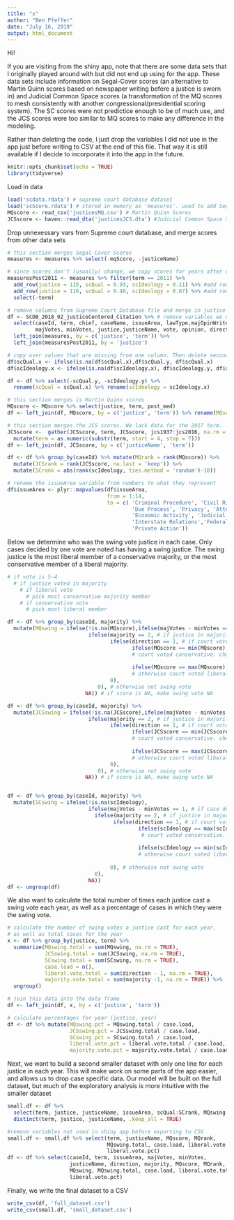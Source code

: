 ---
title: "x"
author: "Ben Pfeffer"
date: "July 16, 2019"
output: html_document
---

Hi!

If you are visiting from the shiny app, note that there are some data sets that I originally played around with but did not end up using for the app. These data sets include information on Segal-Cover scores (an alternative to Martin Quinn scores based on newspaper writing before a justice is sworn in) and Judicial Common Space scores (a transformation of the MQ scores to mesh consistently with another congressional/presidential scoring system). The SC scores were not predictice enough to be of much use, and the JCS scores were too similar to MQ scores to make any difference in the modeling. 

Rather than deleting the code, I just drop the variables I did not use in the app just before writing to CSV at the end of this file. That way it is still available if I decide to incorporate it into the app in the future.

```{r setup, include=FALSE}
knitr::opts_chunk$set(echo = TRUE)
library(tidyverse)
```

Load in data
```{r, message=FALSE, warning=FALSE}
load('scdata.rdata') # supreme court database dataset
load('scScore.rdata') # stored in memory as 'measures'. used to add Segal-Cover scores
MQscore <- read_csv('justicesMQ.csv') # Martin Quinn Scores
JCSscore <- haven::read_dta('justicesJCS.dta') #Judicial Common Space Scores 
```

Drop unnexessary vars from Supreme court database, and merge scores from other data sets
```{r}
# this section merges Segal-Cover Scores
measures <- measures %>% select(-mqScore, -justiceName) 

# since scores don't (usually) change, we copy scores for years after data set ends in 2011
measuresPost2011 <- measures %>% filter(term == 2011) %>%
  add_row(justice = 115, scQual = 0.93, scIdeology = 0.11) %>% #add row for gorsuch. Data from wikipedia
  add_row(justice = 116, scQual = 0.40, scIdeology = 0.07) %>% #add row for kavanaugh. Data from wikipedia
  select(-term)

# remove columns from Supreme Court Database file and merge in justice Segal-Cover scores
df <- SCDB_2018_02_justiceCentered_Citation %>% # remove variables we don't need
  select(caseId, term, chief, caseName, issueArea, lawType,majOpinWriter, 
         majVotes, minVotes, justice,justiceName, vote, opinion, direction, majority) %>% 
  left_join(measures, by = c('justice', 'term')) %>% 
  left_join(measuresPost2011, by = 'justice') 

# copy over values that are missing from one column. Then delete second column
df$scQual.x <- ifelse(is.na(df$scQual.x),df$scQual.y, df$scQual.x)
df$scIdeology.x <- ifelse(is.na(df$scIdeology.x), df$scIdeology.y, df$scIdeology.x)

df <- df %>% select(-scQual.y, -scIdeology.y) %>% 
  rename(scQual = scQual.x) %>% rename(scIdeology = scIdeology.x)

# this section merges is Martin Quinn scores
MQscore <- MQscore %>% select(justice, term, post_med)
df <- left_join(df, MQscore, by = c('justice', 'term')) %>% rename(MQscore = post_med)

# this section merges the JCS scores. We lack data for the 2017 term.
JCSscore <-  gather(JCSscore, term, JCSscore, jcs1937:jcs2016, na.rm = TRUE) %>% 
  mutate(term = as.numeric(substr(term, start = 4, stop = 7)))
df <- left_join(df, JCSscore, by = c('justiceName', 'term'))

df <- df %>% group_by(caseId) %>% mutate(MQrank = rank(MQscore)) %>% 
  mutate(JCSrank = rank(JCSscore, na.last = 'keep')) %>%
  mutate(SCrank = abs(rank(scIdeology, ties.method = 'random')-10))

# rename the issueArea variable from numbers to what they represent
df$issueArea <- plyr::mapvalues(df$issueArea, 
                                from = 1:14, 
                                to = c( 'Criminal Procedure', 'Civil Rights','First Amendment', 
                                        'Due Process', 'Privacy', 'Attorneys', 'Unions', 
                                        'Economic Activity', 'Judicial Power','Federalism',
                                        'Interstate Relations','Federal Taxation', 'Miscellaneous',
                                        'Private Action'))
```


Below we determine who was the swing vote justice in each case. Only cases decided by one vote are noted has having a swing justice. The swing justice is the most liberal member of a conservative majority, or the most conservative member of a liberal majority. 
```{r}
# if vote is 5-4 
  # if justice voted in majority
    # if liberal vote
      # pick most conservative majority member
    # if convervative vote
      # pick most liberal member

df <- df %>% group_by(caseId, majority) %>%
  mutate(MQswing = ifelse(!is.na(MQscore),ifelse(majVotes - minVotes == 1, # if case decided by 1 vote
                          ifelse(majority == 2, # if justice in majority
                                 ifelse(direction == 1, # if court voted in conservative direction
                                        ifelse(MQscore == min(MQscore), 1 , 0), 
                                        # court voted conservative. choose the lowest MQscore from majority (most liberal justice)
                                        
                                        ifelse(MQscore == max(MQscore), 1 , 0)), 
                                        # otherwise court voted liberal. choose highest MQ score (most conservative justice)
                                 0),
                             0), # otherwise not swing vote 
                         NA)) # if score is NA, make swing vote NA

df <- df %>% group_by(caseId, majority) %>%
  mutate(JCSswing = ifelse(!is.na(JCSscore),ifelse(majVotes - minVotes == 1, # if case decided by 1 vote
                          ifelse(majority == 2, # if justice in majority
                                 ifelse(direction == 1, # if court voted in conservative direction
                                        ifelse(JCSscore == min(JCSscore), 1 , 0), 
                                        # court voted conservative. choose the lowest MQscore from majority (most liberal justice)
                                        
                                        ifelse(JCSscore == max(JCSscore), 1 , 0)), 
                                        # otherwise court voted liberal. choose highest MQ score (most conservative justice)
                                 0),
                             0), # otherwise not swing vote 
                         NA)) # if score is NA, make swing vote NA


df <- df %>% group_by(caseId, majority) %>%
  mutate(SCswing = ifelse(!is.na(scIdeology),
                          ifelse(majVotes - minVotes == 1, # if case decided by 1 vote
                            ifelse(majority == 2, # if justice in majority
                                  ifelse(direction == 1, # if court voted in conservative direction
                                          ifelse(scIdeology == max(scIdeology), 1 , 0), 
                                           # court voted conservative. choose the highst score from majority (most liberal justice)
                                        
                                          ifelse(scIdeology == min(scIdeology), 1 , 0)), 
                                          # otherwise court voted liberal. choose lowest score (most conservative justice)
                                  
                                 0), # otherwise not swing vote
                            0),
                          NA))
df <- ungroup(df)
```

We also want to calculate the total number of times each justice cast a swing vote each year, as well as a percentage of cases in which they were the swing vote.
```{r}
# calculate the number of swing votes a justice cast for each year, 
# as well as total cases for the year
x <- df %>% group_by(justice, term) %>%
  summarize(MQswing.total = sum(MQswing, na.rm = TRUE), 
            JCSswing.total = sum(JCSswing, na.rm = TRUE),
            SCswing.total = sum(SCswing, na.rm = TRUE),
            case.load = n(), 
            liberal.vote.total = sum(direction - 1, na.rm = TRUE),
            majority.vote.total = sum(majority -1, na.rm = TRUE)) %>%
  ungroup()

# join this data into the data frame
df <- left_join(df, x, by = c('justice', 'term'))

# calculate percentages for year (justice, year)
df <- df %>% mutate(MQswing.pct = MQswing.total / case.load,
                    JCSswing.pct = JCSswing.total / case.load,
                    SCswing.pct = SCswing.total / case.load,
                    liberal.vote.pct = liberal.vote.total / case.load,
                    majority.vote.pct = majority.vote.total / case.load)
```

Next, we want to build a second smaller dataset with only one line for each justice in each year. This will make work on some parts of the app easier, and allows us to drop case specific data. Our model will be built on the full dataset, but much of the exploratory analysis is more intuitive with the smaller dataset
```{r}
small.df <- df %>% 
  select(term, justice, justiceName, issueArea, scQual:SCrank, MQswing.total:majority.vote.pct) %>% 
  distinct(term, justice, justiceName, .keep_all = TRUE)

#remove variables not used in shiny app before exporting to CSV
small.df <- small.df %>% select(term, justiceName, MQscore, MQrank,
                                MQswing.total, case.load, liberal.vote.total,
                                liberal.vote.pct)
df <- df %>% select(caseId, term, issueArea, majVotes, minVotes,
                    justiceName, direction, majority, MQscore, MQrank, 
                    MQswing, MQswing.total, case.load, liberal.vote.total,
                    liberal.vote.pct)
```

Finally, we write the final dataset to a CSV
```{r}
write_csv(df, 'full_dataset.csv')
write_csv(small.df, 'small_dataset.csv')
```

